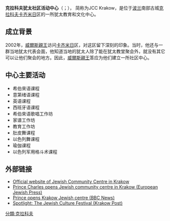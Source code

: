 {{notability unreferenced|time=2010-12-01T15:45:05+00:00}}
{{primarysources|time=2010-12-01T15:45:05+00:00}}
{{Infobox Museum
 | name        = 克拉科夫犹太社区活动中心
 | image       = CenJewCultKrakow1.JPG
 |imagesize    = 250
 | established = 二零零八年四月二十九日
 | collection  =
 | area        = 800 平方米
 | location    = 克拉科夫Miodowa街24号
 | visitors    =
 | publictransit =
 | director    = 乔纳森·奥恩斯坦
 | website     = [http://www.jcckrakow.org/pl 克拉科夫犹太社区活动中心官方网站]
}}
'''克拉科夫犹太社区活动中心'''（{{lang-en|Jewish Community Centre of Krakow}}；{{lang-pl|Centrum Społeczności Żydowskiej w Krakowie}}）， 简称为JCC Krakow，是位于[[波兰|波兰]]南部古城[[克拉科夫|克拉科夫]][[卡齐米日|卡齐米日]]区的一所犹太教育和文化中心。

== 成立背景 ==
2002年，[[威爾斯親王|威爾斯親王]]访问[[卡齐米日|卡齐米日]]区，对这区留下深刻的印象。当时，他还与一群当地犹太代表会面，他知道当地的犹太人除了能在犹太教堂聚会外，就没有其它可以让他们聚会的地方。因此，[[威爾斯親王|威爾斯親王]]答应为他们建立一所社区中心。

== 中心主要活动 ==
* 希伯來语课程
* 意第绪语课程
* 英语课程
* 西班牙语课程
* 希伯來语歌唱工作坊
* 家谱工作坊
* 教育工作坊
* 肚皮舞课程
* 以色列舞课程
* 瑜伽课程
* 以色列军用格斗术课程

==外部链接==
* [https://web.archive.org/web/20101204145245/http://www.jcckrakow.org/en Official website of Jewish Community Centre in Krakow]
* [https://web.archive.org/web/20110922202516/http://www.ejpress.org/article/26636 Prince Charles opens Jewish community centre in Krakow (European Jewish Press)]
* [http://news.bbc.co.uk/2/hi/uk_news/7372522.stm Prince opens Krakow Jewish centre (BBC News)] {{Wayback|url=http://news.bbc.co.uk/2/hi/uk_news/7372522.stm |date=20200326161835 }}
* [https://web.archive.org/web/20110823070139/http://www.krakowpost.com/article/1349 Spotlight: The Jewish Culture Festival (Krakow Post)]


[[分類:克拉科夫|分類:克拉科夫]]